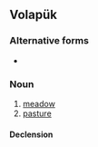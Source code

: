 ==Volapük==

===Alternative forms===
* {{l|vo|bälät}}

===Noun===
{{vo-noun}}

# [[meadow]]
# [[pasture]]

====Declension====
{{vo-decl-noun}}